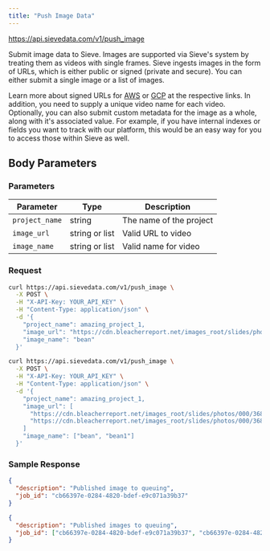 ```yaml
---
title: "Push Image Data"
---
```



<Request method="POST">https://api.sievedata.com/v1/push_image</Request>

Submit image data to Sieve. Images are supported via Sieve's system by treating them as videos with single frames. Sieve ingests images in the form of URLs, which is either public or signed (private and secure). You can either submit a single image or a list of images.

Learn more about signed URLs for [AWS](https://docs.aws.amazon.com/AmazonS3/latest/userguide/ShareObjectPreSignedURL.html) or [GCP](https://cloud.google.com/storage/docs/access-control/signed-urls) at the respective links. In addition, you need to supply a unique video name for each video. Optionally, you can also submit custom metadata for the image as a whole, along with it's associated value. For example, if you have internal indexes or fields you want to track with our platform, this would be an easy way for you to access those within Sieve as well.

## Body Parameters

### Parameters

| Parameter | Type | Description |
| ---- | ----- | ---- |
| `project_name` | string | The name of the project |
| `image_url` | string or list | Valid URL to video |
| `image_name` | string or list | Valid name for video |

### Request

```bash Terminal
curl https://api.sievedata.com/v1/push_image \
  -X POST \
  -H "X-API-Key: YOUR_API_KEY" \
  -H "Content-Type: application/json" \
  -d '{
    "project_name": amazing_project_1,
    "image_url": "https://cdn.bleacherreport.net/images_root/slides/photos/000/368/570/102184753_original.jpg?1283212258",
    "image_name": "bean"
  }'
```

```bash Terminal
curl https://api.sievedata.com/v1/push_image \
  -X POST \
  -H "X-API-Key: YOUR_API_KEY" \
  -H "Content-Type: application/json" \
  -d '{
    "project_name": amazing_project_1,
    "image_url": [
      "https://cdn.bleacherreport.net/images_root/slides/photos/000/368/570/102184753_original.jpg?1283212258",
      "https://cdn.bleacherreport.net/images_root/slides/photos/000/368/570/102184753_original.jpg?1283212258"
    ]
    "image_name": ["bean", "bean1"]
  }'
```

### Sample Response

```json
{
  "description": "Published image to queuing",
  "job_id": "cb66397e-0284-4820-bdef-e9c071a39b37"
}
```

```json
{
  "description": "Published images to queuing",
  "job_id": ["cb66397e-0284-4820-bdef-e9c071a39b37", "cb66397e-0284-4820-bdef-e9c071a39b38"]
}
```